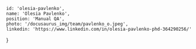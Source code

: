 <!-- markdownlint-disable first-line-h1 -->


    id: 'olesia-pavlenko',
    name: 'Olesia Pavlenko',
    position: 'Manual QA',
    photo: '/docusaurus_img/team/pavlenko_o.jpeg',
    linkedin: 'https://www.linkedin.com/in/olesia-pavlenko-phd-364290256/'
}

<Card meta={meta}>

</Card>